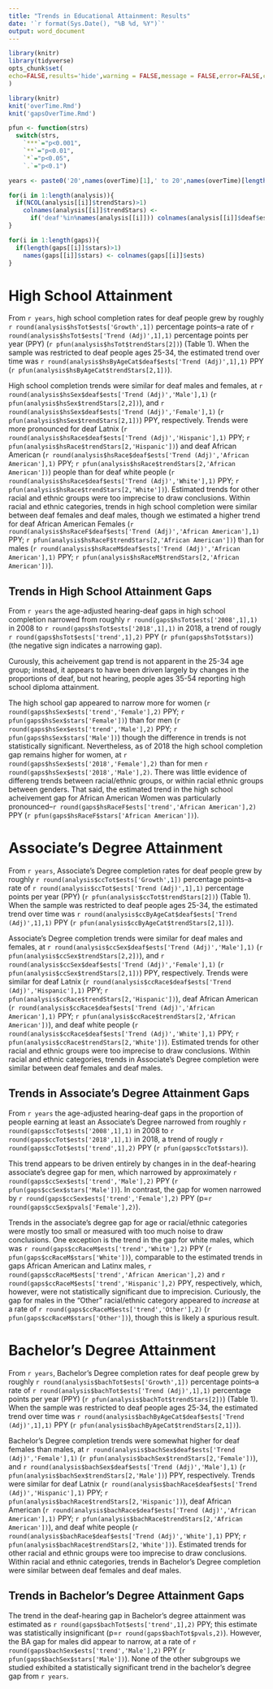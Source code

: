 ```yaml
---
title: "Trends in Educational Attainment: Results"
date: '`r format(Sys.Date(), "%B %d, %Y")`'
output: word_document
---
```


```r
library(knitr)
library(tidyverse)
opts_chunk$set(
echo=FALSE,results='hide',warning = FALSE,message = FALSE,error=FALSE,cache=FALSE
)
```

```r
library(knitr)
knit('overTime.Rmd')
knit('gapsOverTime.Rmd')
```

```r
pfun <- function(strs)
  switch(strs,
    `***`="p<0.001",
    `**`="p<0.01",
    `*`="p<0.05",
    `.`="p<0.1")

years <- paste0('20',names(overTime)[1],' to 20',names(overTime)[length(overTime)])
```

```r
for(i in 1:length(analysis)){
  if(NCOL(analysis[[i]]$trendStars)>1)
    colnames(analysis[[i]]$trendStars) <-
      if('deaf'%in%names(analysis[[i]])) colnames(analysis[[i]]$deaf$ests) else colnames(analysis[[i]]$ests)
}
```

```r
for(i in 1:length(gaps)){
  if(length(gaps[[i]]$stars)>1)
    names(gaps[[i]]$stars) <- colnames(gaps[[i]]$ests)
}
```

# High School Attainment

From `r years`, high school
completion rates for deaf people grew by roughly
`r round(analysis$hsTot$ests['Growth',1])` percentage
points--a rate of `r round(analysis$hsTot$ests['Trend (Adj)',1],1)`
percentage points per year (PPY) (`r pfun(analysis$hsTot$trendStars[2])`)
(Table 1).
When the sample was restricted to deaf people ages 25-34, the
estimated trend over time was `r round(analysis$hsByAgeCat$deaf$ests['Trend (Adj)',1],1)` PPY
(`r pfun(analysis$hsByAgeCat$trendStars[2,1])`).

High school completion trends were similar for deaf males and females, at
 `r round(analysis$hsSex$deaf$ests['Trend (Adj)','Male'],1)`
(`r pfun(analysis$hsSex$trendStars[2,2])`), and
 `r round(analysis$hsSex$deaf$ests['Trend (Adj)','Female'],1)`
(`r pfun(analysis$hsSex$trendStars[2,1])`) PPY, respectively.
Trends were more pronounced for deaf Latnix
(`r round(analysis$hsRace$deaf$ests['Trend (Adj)','Hispanic'],1)` PPY;
 `r pfun(analysis$hsRace$trendStars[2,'Hispanic'])`) and deaf African American
 (`r round(analysis$hsRace$deaf$ests['Trend (Adj)','African American'],1)` PPY;
 `r pfun(analysis$hsRace$trendStars[2,'African American'])`) people than
for deaf white people
(`r round(analysis$hsRace$deaf$ests['Trend (Adj)','White'],1)` PPY;
 `r pfun(analysis$hsRace$trendStars[2,'White'])`).
 Estimated trends for other racial and ethnic groups were too imprecise to draw conclusions.
 Within racial and ethnic categories, trends in high school completion were similar between deaf females and deaf males, though we estimated a higher trend for deaf African American Females
(`r round(analysis$hsRaceF$deaf$ests['Trend (Adj)','African American'],1)` PPY;
 `r pfun(analysis$hsRaceF$trendStars[2,'African American'])`) than for males
 (`r round(analysis$hsRaceM$deaf$ests['Trend (Adj)','African American'],1)` PPY;
 `r pfun(analysis$hsRaceM$trendStars[2,'African American'])`).

## Trends in High School Attainment Gaps

From `r years` the age-adjusted hearing-deaf gaps in high school completion narrowed from
roughly `r round(gaps$hsTot$ests['2008',1],1)` in 2008 to `r round(gaps$hsTot$ests['2018',1],1)` in 2018, a trend of rougly `r round(gaps$hsTot$ests['trend',1],2)` PPY
(`r pfun(gaps$hsTot$stars)`) (the negative sign indicates a narrowing gap).

Curously, this acheivement gap trend is not apparent in the 25-34 age group; instead, it appears to have been driven largely by changes in the proportions of deaf, but not hearing, people ages 35-54 reporting high school diploma attainment.

The high school gap appeared to narrow more for women
(`r round(gaps$hsSex$ests['trend','Female'],2)` PPY; `r pfun(gaps$hsSex$stars['Female'])`)
than for men
(`r round(gaps$hsSex$ests['trend','Male'],2)` PPY; `r pfun(gaps$hsSex$stars['Male'])`)
though the difference in trends is not statistically significant.
Nevertheless, as of 2018 the high school completion gap remains higher for women, at
`r round(gaps$hsSex$ests['2018','Female'],2)` than for men `r round(gaps$hsSex$ests['2018','Male'],2)`.
There was little evidence of differeng trends between racial/ethnic groups, or within racial ethnic groups between genders.
That said, the estimated trend in the high school acheivement gap for African American Women was particularly pronounced--`r round(gaps$hsRaceF$ests['trend','African American'],2)` PPY (`r pfun(gaps$hsRaceF$stars['African American'])`).

# Associate's Degree Attainment

From `r years`, Associate's Degree
completion rates for deaf people grew by roughly
`r round(analysis$ccTot$ests['Growth',1])` percentage
points--a rate of `r round(analysis$ccTot$ests['Trend (Adj)',1],1)`
percentage points per year (PPY) (`r pfun(analysis$ccTot$trendStars[2])`)
(Table 1).
When the sample was restricted to deaf people ages 25-34, the
estimated trend over time was `r round(analysis$ccByAgeCat$deaf$ests['Trend (Adj)',1],1)` PPY
(`r pfun(analysis$ccByAgeCat$trendStars[2,1])`).

Associate's Degree completion trends were similar for deaf males and females, at
 `r round(analysis$ccSex$deaf$ests['Trend (Adj)','Male'],1)`
(`r pfun(analysis$ccSex$trendStars[2,2])`), and
 `r round(analysis$ccSex$deaf$ests['Trend (Adj)','Female'],1)`
(`r pfun(analysis$ccSex$trendStars[2,1])`) PPY, respectively.
Trends were similar for deaf Latnix
(`r round(analysis$ccRace$deaf$ests['Trend (Adj)','Hispanic'],1)` PPY;
 `r pfun(analysis$ccRace$trendStars[2,'Hispanic'])`), deaf African American
 (`r round(analysis$ccRace$deaf$ests['Trend (Adj)','African American'],1)` PPY;
 `r pfun(analysis$ccRace$trendStars[2,'African American'])`), and
 deaf white people
(`r round(analysis$ccRace$deaf$ests['Trend (Adj)','White'],1)` PPY;
 `r pfun(analysis$ccRace$trendStars[2,'White'])`).
 Estimated trends for other racial and ethnic groups were too imprecise to draw conclusions.
 Within racial and ethnic categories, trends in Associate's Degree completion were similar between deaf females and deaf males.

## Trends in Associate's Degree Attainment Gaps

From `r years` the age-adjusted hearing-deaf gaps in the proportion of people earning at least an Associate's Degree narrowed from
roughly `r round(gaps$ccTot$ests['2008',1],1)` in 2008 to `r round(gaps$ccTot$ests['2018',1],1)` in 2018, a trend of rougly `r round(gaps$ccTot$ests['trend',1],2)` PPY
(`r pfun(gaps$ccTot$stars)`).

This trend appears to be driven entirely by changes in in the deaf-hearing associate's degree gap for men, which narrowed by approximately `r round(gaps$ccSex$ests['trend','Male'],2)` PPY (`r pfun(gaps$ccSex$stars['Male'])`).
In contrast, the gap for women narrowed by
 `r round(gaps$ccSex$ests['trend','Female'],2)` PPY (p=`r round(gaps$ccSex$pvals['Female'],2)`).

Trends in the associate's degree gap for age or racial/ethnic categories were mostly too small or measured with too much noise to draw conclusions.
One exception is the trend in the gap for white males, which was
`r round(gaps$ccRaceM$ests['trend','White'],2)` PPY (`r pfun(gaps$ccRaceM$stars['White'])`), comparable to the estimated trends in gaps African American and Latinx males,
`r round(gaps$ccRaceM$ests['trend','African American'],2)` and `r round(gaps$ccRaceM$ests['trend','Hispanic'],2)` PPY, respectively, which, however, were not statistically significant due to imprecision.
Curiously, the gap for males in the "Other" racial/ethnic category appeared to _increase_ at a rate of
`r round(gaps$ccRaceM$ests['trend','Other'],2)` (`r pfun(gaps$ccRaceM$stars['Other'])`), though this is likely a spurious result.


# Bachelor's Degree Attainment

From `r years`, Bachelor's Degree
completion rates for deaf people grew by roughly
`r round(analysis$bachTot$ests['Growth',1])` percentage
points--a rate of `r round(analysis$bachTot$ests['Trend (Adj)',1],1)`
percentage points per year (PPY) (`r pfun(analysis$bachTot$trendStars[2])`)
(Table 1).
When the sample was restricted to deaf people ages 25-34, the
estimated trend over time was `r round(analysis$bachByAgeCat$deaf$ests['Trend (Adj)',1],1)` PPY
(`r pfun(analysis$bachByAgeCat$trendStars[2,1])`).

Bachelor's Degree completion trends were somewhat higher for deaf females than males, at
 `r round(analysis$bachSex$deaf$ests['Trend (Adj)','Female'],1)`
(`r pfun(analysis$bachSex$trendStars[2,'Female'])`), and
 `r round(analysis$bachSex$deaf$ests['Trend (Adj)','Male'],1)`
(`r pfun(analysis$bachSex$trendStars[2,'Male'])`) PPY, respectively.
Trends were similar for deaf Latnix
(`r round(analysis$bachRace$deaf$ests['Trend (Adj)','Hispanic'],1)` PPY;
 `r pfun(analysis$bachRace$trendStars[2,'Hispanic'])`), deaf African American
 (`r round(analysis$bachRace$deaf$ests['Trend (Adj)','African American'],1)` PPY;
 `r pfun(analysis$bachRace$trendStars[2,'African American'])`), and
 deaf white people
(`r round(analysis$bachRace$deaf$ests['Trend (Adj)','White'],1)` PPY;
 `r pfun(analysis$bachRace$trendStars[2,'White'])`).
 Estimated trends for other racial and ethnic groups were too imprecise to draw conclusions.
 Within racial and ethnic categories, trends in Bachelor's Degree completion were similar between deaf females and deaf males.

## Trends in Bachelor's Degree Attainment Gaps

The trend in the deaf-hearing gap in Bachelor's degree attainment was estimated as
`r round(gaps$bachTot$ests['trend',1],2)` PPY; this estimate was statistically insignificant
(p=`r round(gaps$bachTot$pvals,2)`).
However, the BA gap for males did appear to narrow, at a rate of
`r round(gaps$bachSex$ests['trend','Male'],2)` PPY (`r pfun(gaps$bachSex$stars['Male'])`).
None of the other subgroups we studied exhibited a statistically significant trend in the bachelor's degree gap from `r years`.
